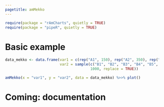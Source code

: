 ```yaml
---
pagetitle: amMekko
---
```


```r
require(package = "rAmCharts", quietly = TRUE)
require(package = "pipeR", quietly = TRUE)
```

# Basic example

```r
data_mekko <- data.frame(var1 = c(rep("A1", 150), rep("A2", 350), rep("A3", 500)),
                         var2 = sample(c("B1", "B2", "B3", "B4", "B5", "B6"), 
                                       1000, replace = TRUE))

amMekko(x = "var1", y = "var2", data = data_mekko) %>>% plot()
```

# Coming: documentation